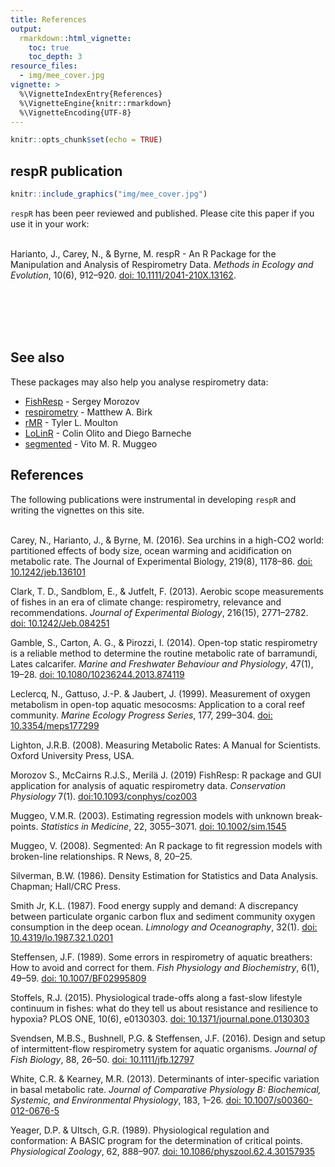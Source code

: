 ```yaml
---
title: References
output: 
  rmarkdown::html_vignette:
    toc: true
    toc_depth: 3
resource_files:
  - img/mee_cover.jpg
vignette: >
  %\VignetteIndexEntry{References}
  %\VignetteEngine{knitr::rmarkdown}
  %\VignetteEncoding{UTF-8}
---
```


```r
knitr::opts_chunk$set(echo = TRUE)
```

## respR publication

```r
knitr::include_graphics("img/mee_cover.jpg")
```
`respR` has been peer reviewed and published. Please cite this paper if you use it in your work:  
&nbsp;  


Harianto, J., Carey, N., & Byrne, M. respR - An R Package for the Manipulation and Analysis of Respirometry Data. *Methods in Ecology and Evolution*, 10(6), 912–920. [doi: 10.1111/2041-210X.13162](https://doi.org/10.1111/2041-210X.13162).


&nbsp;  
&nbsp;  
&nbsp;  
&nbsp;  

## See also

These packages may also help you analyse respirometry data:

- [FishResp](https://fishresp.org) - Sergey Morozov
- [respirometry](https://cran.r-project.org/package=respirometry) - Matthew A. Birk
- [rMR](https://cran.r-project.org/package=rMR) - Tyler L. Moulton
- [LoLinR](https://github.com/colin-olito/LoLinR) - Colin Olito and Diego Barneche
- [segmented](https://cran.r-project.org/package=segmented) - Vito M. R. Muggeo

## References

The following publications were instrumental in developing `respR` and writing the vignettes on this site.   
&nbsp;  

Carey, N., Harianto, J., & Byrne, M. (2016). Sea urchins in a high-CO2 world: partitioned effects of body size, ocean warming and acidification on metabolic rate. The Journal of Experimental Biology, 219(8), 1178–86. [doi: 10.1242/jeb.136101](https://doi.org/10.1242/jeb.136101)

Clark, T. D., Sandblom, E., & Jutfelt, F. (2013). Aerobic scope measurements of fishes in an era of climate change: respirometry, relevance and recommendations. *Journal of Experimental Biology*, 216(15), 2771–2782. [doi: 10.1242/Jeb.084251](https://doi.org/10.1242/Jeb.084251)

Gamble, S., Carton, A. G., & Pirozzi, I. (2014). Open-top static respirometry is a reliable method to determine the routine metabolic rate of barramundi, Lates calcarifer. *Marine and Freshwater Behaviour and Physiology*, 47(1), 19–28. [doi: 10.1080/10236244.2013.874119](https://doi.org/10.1080/10236244.2013.874119)

Leclercq, N., Gattuso, J.-P. & Jaubert, J. (1999). Measurement of oxygen metabolism in open-top aquatic mesocosms: Application to a coral reef community. *Marine Ecology Progress Series*, 177, 299–304. [doi: 10.3354/meps177299](https://doi.org/10.3354/meps177299)

Lighton, J.R.B. (2008). Measuring Metabolic Rates: A Manual for Scientists. Oxford University Press, USA.

Morozov S., McCairns R.J.S., Merilä J. (2019) FishResp: R package and GUI application for analysis of aquatic respirometry data. *Conservation Physiology* 7(1). [doi:10.1093/conphys/coz003](https://doi.org/10.1093/conphys/coz003)

Muggeo, V.M.R. (2003). Estimating regression models with unknown break-points. *Statistics in Medicine*, 22, 3055–3071. [doi: 10.1002/sim.1545](https://doi.org/10.1002/sim.1545)

Muggeo, V. (2008). Segmented: An R package to fit regression models with broken-line relationships. R News, 8, 20–25.

Silverman, B.W. (1986). Density Estimation for Statistics and Data Analysis. Chapman; Hall/CRC Press.

Smith Jr, K.L. (1987). Food energy supply and demand: A discrepancy between particulate organic carbon flux and sediment community oxygen consumption in the deep ocean. *Limnology and Oceanography*, 32(1). [doi: 10.4319/lo.1987.32.1.0201](http://doi.wiley.com/10.4319/lo.1987.32.1.0201)

Steffensen, J.F. (1989). Some errors in respirometry of aquatic breathers: How to avoid and correct for them. *Fish Physiology and Biochemistry*, 6(1), 49–59. [doi: 10.1007/BF02995809](https://doi.org/10.1007/BF02995809)

Stoffels, R.J. (2015). Physiological trade-offs along a fast-slow lifestyle continuum in fishes: what do they tell us about resistance and resilience to hypoxia? PLOS ONE, 10(6), e0130303. [doi: 10.1371/journal.pone.0130303](https://doi.org/10.1371/journal.pone.0130303)

Svendsen, M.B.S., Bushnell, P.G. & Steffensen, J.F. (2016). Design and setup of intermittent-flow respirometry system for aquatic organisms. *Journal of Fish Biology*, 88, 26–50. [doi: 10.1111/jfb.12797](https://doi.org/10.1111/jfb.12797)

White, C.R. & Kearney, M.R. (2013). Determinants of inter-specific variation in basal metabolic rate. *Journal of Comparative Physiology B: Biochemical, Systemic, and Environmental Physiology*, 183, 1–26. [doi: 10.1007/s00360-012-0676-5](https://doi.org/10.1007/s00360-012-0676-5)

Yeager, D.P. & Ultsch, G.R. (1989). Physiological regulation and conformation: A BASIC program for the determination of critical points. *Physiological Zoology*, 62, 888–907. [doi: 10.1086/physzool.62.4.30157935](https://doi.org/10.1086/physzool.62.4.30157935)

